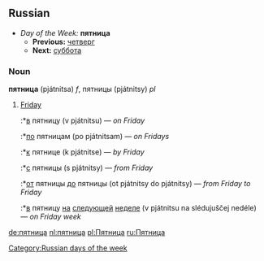 ==Russian==
*''Day of the Week:'' '''пятница'''
**'''Previous:''' [[четверг]]
**'''Next:''' [[суббота]]

===Noun===
'''пятница''' (pjátnitsa) ''f'', пятницы (pjátnitsy) ''pl''

# [[Friday]]
#:*[[в]] пятницу (v pjátnitsu) — ''on Friday''
#:*[[по]] пятницам (po pjátnitsam) — ''on Fridays''
#:*[[к]] пятнице (k pjátnitse) — ''by Friday''
#:*[[с]] пятницы (s pjátnitsy) — ''from Friday''
#:*[[от]] пятницы [[до]] пятницы (ot pjátnitsy do pjátnitsy) — ''from Friday to Friday''
#:*[[в]] пятницу [[на]] [[следующий|следующей]] [[неделя|неделе]] (v pjátnitsu na slédujuščej nedéle) — ''on Friday week''

[[Category:Russian days of the week]]

[[de:пятница]]
[[nl:пятница]]
[[pl:Пятница]]
[[ru:Пятница]]